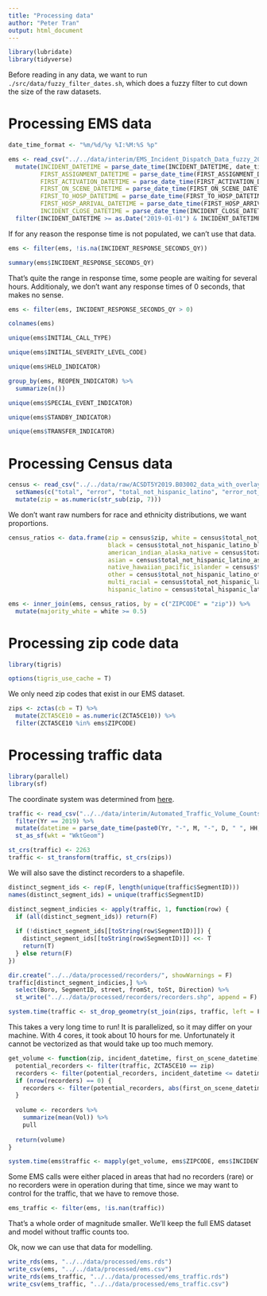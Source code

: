 ```yaml
---
title: "Processing data"
author: "Peter Tran"
output: html_document
---
```


```r
library(lubridate)
library(tidyverse)
```

Before reading in any data, we want to run `./src/data/fuzzy_filter_dates.sh`, which does a fuzzy filter to cut down the size of the raw datasets.

# Processing EMS data

```r
date_time_format <- "%m/%d/%y %I:%M:%S %p"

ems <- read_csv("../../data/interim/EMS_Incident_Dispatch_Data_fuzzy_2019.csv") %>%
  mutate(INCIDENT_DATETIME = parse_date_time(INCIDENT_DATETIME, date_time_format),
         FIRST_ASSIGNMENT_DATETIME = parse_date_time(FIRST_ASSIGNMENT_DATETIME, date_time_format),
         FIRST_ACTIVATION_DATETIME = parse_date_time(FIRST_ACTIVATION_DATETIME, date_time_format),
         FIRST_ON_SCENE_DATETIME = parse_date_time(FIRST_ON_SCENE_DATETIME, date_time_format),
         FIRST_TO_HOSP_DATETIME = parse_date_time(FIRST_TO_HOSP_DATETIME, date_time_format),
         FIRST_HOSP_ARRIVAL_DATETIME = parse_date_time(FIRST_HOSP_ARRIVAL_DATETIME, date_time_format),
         INCIDENT_CLOSE_DATETIME = parse_date_time(INCIDENT_CLOSE_DATETIME, date_time_format)) %>%
  filter(INCIDENT_DATETIME >= as.Date("2019-01-01") & INCIDENT_DATETIME < as.Date("2020-01-01"))
```

If for any reason the response time is not populated, we can't use that data.

```r
ems <- filter(ems, !is.na(INCIDENT_RESPONSE_SECONDS_QY))
```

```r
summary(ems$INCIDENT_RESPONSE_SECONDS_QY)
```

That's quite the range in response time, some people are waiting for several hours. Additionaly, we don't want any response times of 0 seconds, that makes no sense.

```r
ems <- filter(ems, INCIDENT_RESPONSE_SECONDS_QY > 0)
```

```r
colnames(ems)
```

```r
unique(ems$INITIAL_CALL_TYPE)
```

```r
unique(ems$INITIAL_SEVERITY_LEVEL_CODE)
```

```r
unique(ems$HELD_INDICATOR)
```

```r
group_by(ems, REOPEN_INDICATOR) %>%
  summarize(n())
```

```r
unique(ems$SPECIAL_EVENT_INDICATOR)
```

```r
unique(ems$STANDBY_INDICATOR)
```

```r
unique(ems$TRANSFER_INDICATOR)
```

# Processing Census data

```r
census <- read_csv("../../data/raw/ACSDT5Y2019.B03002_data_with_overlays_2021-12-02T155548.csv", skip = 1) %>%
  setNames(c("total", "error", "total_not_hispanic_latino", "error_not_hispanic_latino", "total_not_hispanic_latino_white", "error_not_hispanic_latino_white", "total_not_hispanic_latino_black", "error_not_hispanic_latino_black", "total_not_hispanic_latino_american_indian_alaska_native", "error_not_hispanic_latino_american_indian_alaska_native", "total_not_hispanic_latino_asian", "error_not_hispanic_latino_asian", "total_not_hispanic_latino_native_hawaiian_pacific_islander", "error_not_hispanic_latino_native_hawaiian_pacific_islander", "total_not_hispanic_latino_other", "error_not_hispanic_latino_other", "total_not_hispanic_latino_multi_racial", "error_not_hispanic_latino_multi_racial", "total_not_hispanic_latino_multi_racial_two_races_including_other", "error_not_hispanic_latino_multi_racial_two_races_including_other", "total_not_hispanic_latino_multi_racial_two_races_excluding_other_and_three_or_more_races", "error_not_hispanic_latino_multi_racial_two_races_excluding_other_and_three_or_more_races", "total_hispanic_latino", "error_hispanic_latino", "total_hispanic_latino_white", "error_hispanic_latino_white", "total_hispanic_latino_black", "error_hispanic_latino_black", "total_hispanic_latino_american_indian_alaska_native", "error_hispanic_latino_american_indian_alaska_native", "total_hispanic_latino_asian", "error_hispanic_latino_asian", "total_hispanic_latino_native_hawaiian_pacific_islander", "error_hispanic_latino_native_hawaiian_pacific_islander", "total_hispanic_latino_other", "error_hispanic_latino_other", "total_hispanic_latino_multi_racial", "error_hispanic_latino_multi_racial", "total_hispanic_latino_multi_racial_two_races_including_other", "error_hispanic_latino_multi_racial_two_races_including_other", "total_hispanic_latino_multi_racial_two_races_excluding_other_and_three_or_more_races", "error_hispanic_latino_multi_racial_two_races_excluding_other_and_three_or_more_races", "id", "zip")) %>%
  mutate(zip = as.numeric(str_sub(zip, 7)))
```

We don't want raw numbers for race and ethnicity distributions, we want proportions.

```r
census_ratios <- data.frame(zip = census$zip, white = census$total_not_hispanic_latino_white / census$total,
                            black = census$total_not_hispanic_latino_black / census$total,
                            american_indian_alaska_native = census$total_not_hispanic_latino_american_indian_alaska_native / census$total,
                            asian = census$total_not_hispanic_latino_asian / census$total,
                            native_hawaiian_pacific_islander = census$total_not_hispanic_latino_native_hawaiian_pacific_islander / census$total,
                            other = census$total_not_hispanic_latino_other / census$total,
                            multi_racial = census$total_not_hispanic_latino_multi_racial / census$total,
                            hispanic_latino = census$total_hispanic_latino / census$total)
```

```r
ems <- inner_join(ems, census_ratios, by = c("ZIPCODE" = "zip")) %>%
  mutate(majority_white = white >= 0.5)
```

# Processing zip code data

```r
library(tigris)

options(tigris_use_cache = T)
```

We only need zip codes that exist in our EMS dataset.

```r
zips <- zctas(cb = T) %>%
  mutate(ZCTA5CE10 = as.numeric(ZCTA5CE10)) %>%
  filter(ZCTA5CE10 %in% ems$ZIPCODE)
```

# Processing traffic data

```r
library(parallel)
library(sf)
```

The coordinate system was determined from [here](https://datahub.cusp.nyu.edu/sites/default/files/documents/misc/NYC_Data_Geocoding_System.pdf).

```r
traffic <- read_csv("../../data/interim/Automated_Traffic_Volume_Counts_fuzzy_2019.csv") %>%
  filter(Yr == 2019) %>%
  mutate(datetime = parse_date_time(paste0(Yr, "-", M, "-", D, " ", HH, ":", MM), "ymd HM")) %>%
  st_as_sf(wkt = "WktGeom")

st_crs(traffic) <- 2263
traffic <- st_transform(traffic, st_crs(zips))
```

We will also save the distinct recorders to a shapefile.

```r
distinct_segment_ids <- rep(F, length(unique(traffic$SegmentID)))
names(distinct_segment_ids) = unique(traffic$SegmentID)

distinct_segment_indicies <- apply(traffic, 1, function(row) {
  if (all(distinct_segment_ids)) return(F)
  
  if (!distinct_segment_ids[[toString(row$SegmentID)]]) {
    distinct_segment_ids[[toString(row$SegmentID)]] <<- T
    return(T)
  } else return(F)
})

dir.create("../../data/processed/recorders/", showWarnings = F)
traffic[distinct_segment_indicies,] %>%
  select(Boro, SegmentID, street, fromSt, toSt, Direction) %>%
  st_write("../../data/processed/recorders/recorders.shp", append = F)
```

```r
system.time(traffic <- st_drop_geometry(st_join(zips, traffic, left = F)))
```

This takes a very long time to run! It is parallelized, so it may differ on your machine. With 4 cores, it took about 10 hours for me. Unfortunately it cannot be vectorized as that would take up too much memory.

```r
get_volume <- function(zip, incident_datetime, first_on_scene_datetime) {
  potential_recorders <- filter(traffic, ZCTA5CE10 == zip)
  recorders <- filter(potential_recorders, incident_datetime <= datetime & first_on_scene_datetime >= datetime)
  if (nrow(recorders) == 0) {
    recorders <- filter(potential_recorders, abs(first_on_scene_datetime - datetime) < min(15))
  }
  
  volume <- recorders %>%
    summarize(mean(Vol)) %>%
    pull
  
  return(volume)
}

system.time(ems$traffic <- mapply(get_volume, ems$ZIPCODE, ems$INCIDENT_DATETIME, ems$FIRST_ON_SCENE_DATETIME))
```

Some EMS calls were either placed in areas that had no recorders (rare) or no recorders were in operation during that time, since we may want to control for the traffic, that we have to remove those.

```r
ems_traffic <- filter(ems, !is.nan(traffic))
```

That's a whole order of magnitude smaller. We'll keep the full EMS dataset and model without traffic counts too.

Ok, now we can use that data for modelling.

```r
write_rds(ems, "../../data/processed/ems.rds")
write_csv(ems, "../../data/processed/ems.csv")
write_rds(ems_traffic, "../../data/processed/ems_traffic.rds")
write_csv(ems_traffic, "../../data/processed/ems_traffic.csv")
```
